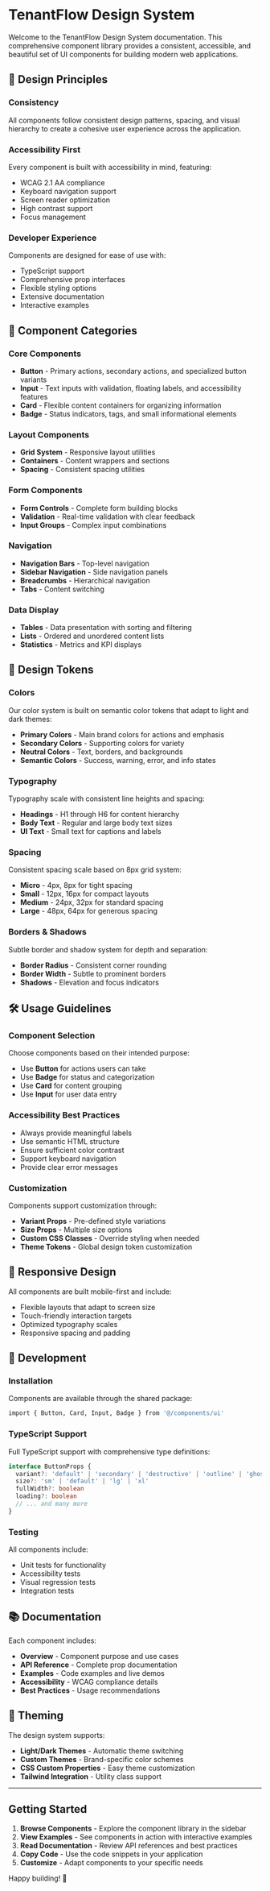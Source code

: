 
<Meta title="Design System/Overview" />

# TenantFlow Design System

Welcome to the TenantFlow Design System documentation. This comprehensive component library provides a consistent, accessible, and beautiful set of UI components for building modern web applications.

## 🎨 Design Principles

### Consistency
All components follow consistent design patterns, spacing, and visual hierarchy to create a cohesive user experience across the application.

### Accessibility First
Every component is built with accessibility in mind, featuring:
- WCAG 2.1 AA compliance
- Keyboard navigation support
- Screen reader optimization
- High contrast support
- Focus management

### Developer Experience
Components are designed for ease of use with:
- TypeScript support
- Comprehensive prop interfaces
- Flexible styling options
- Extensive documentation
- Interactive examples

## 🚀 Component Categories

### Core Components
- **Button** - Primary actions, secondary actions, and specialized button variants
- **Input** - Text inputs with validation, floating labels, and accessibility features
- **Card** - Flexible content containers for organizing information
- **Badge** - Status indicators, tags, and small informational elements

### Layout Components
- **Grid System** - Responsive layout utilities
- **Containers** - Content wrappers and sections
- **Spacing** - Consistent spacing utilities

### Form Components
- **Form Controls** - Complete form building blocks
- **Validation** - Real-time validation with clear feedback
- **Input Groups** - Complex input combinations

### Navigation
- **Navigation Bars** - Top-level navigation
- **Sidebar Navigation** - Side navigation panels
- **Breadcrumbs** - Hierarchical navigation
- **Tabs** - Content switching

### Data Display
- **Tables** - Data presentation with sorting and filtering
- **Lists** - Ordered and unordered content lists
- **Statistics** - Metrics and KPI displays

## 🎯 Design Tokens

### Colors
Our color system is built on semantic color tokens that adapt to light and dark themes:

- **Primary Colors** - Main brand colors for actions and emphasis
- **Secondary Colors** - Supporting colors for variety
- **Neutral Colors** - Text, borders, and backgrounds
- **Semantic Colors** - Success, warning, error, and info states

### Typography
Typography scale with consistent line heights and spacing:

- **Headings** - H1 through H6 for content hierarchy
- **Body Text** - Regular and large body text sizes  
- **UI Text** - Small text for captions and labels

### Spacing
Consistent spacing scale based on 8px grid system:

- **Micro** - 4px, 8px for tight spacing
- **Small** - 12px, 16px for compact layouts
- **Medium** - 24px, 32px for standard spacing
- **Large** - 48px, 64px for generous spacing

### Borders & Shadows
Subtle border and shadow system for depth and separation:

- **Border Radius** - Consistent corner rounding
- **Border Width** - Subtle to prominent borders
- **Shadows** - Elevation and focus indicators

## 🛠 Usage Guidelines

### Component Selection
Choose components based on their intended purpose:
- Use **Button** for actions users can take
- Use **Badge** for status and categorization
- Use **Card** for content grouping
- Use **Input** for user data entry

### Accessibility Best Practices
- Always provide meaningful labels
- Use semantic HTML structure
- Ensure sufficient color contrast
- Support keyboard navigation
- Provide clear error messages

### Customization
Components support customization through:
- **Variant Props** - Pre-defined style variations
- **Size Props** - Multiple size options
- **Custom CSS Classes** - Override styling when needed
- **Theme Tokens** - Global design token customization

## 📱 Responsive Design

All components are built mobile-first and include:
- Flexible layouts that adapt to screen size
- Touch-friendly interaction targets
- Optimized typography scales
- Responsive spacing and padding

## 🔧 Development

### Installation
Components are available through the shared package:
```bash
import { Button, Card, Input, Badge } from '@/components/ui'
```

### TypeScript Support
Full TypeScript support with comprehensive type definitions:
```typescript
interface ButtonProps {
  variant?: 'default' | 'secondary' | 'destructive' | 'outline' | 'ghost' | 'link' | 'cta'
  size?: 'sm' | 'default' | 'lg' | 'xl'
  fullWidth?: boolean
  loading?: boolean
  // ... and many more
}
```

### Testing
All components include:
- Unit tests for functionality
- Accessibility tests
- Visual regression tests
- Integration tests

## 📚 Documentation

Each component includes:
- **Overview** - Component purpose and use cases  
- **API Reference** - Complete prop documentation
- **Examples** - Code examples and live demos
- **Accessibility** - WCAG compliance details
- **Best Practices** - Usage recommendations

## 🎨 Theming

The design system supports:
- **Light/Dark Themes** - Automatic theme switching
- **Custom Themes** - Brand-specific color schemes
- **CSS Custom Properties** - Easy theme customization
- **Tailwind Integration** - Utility class support

---

## Getting Started

1. **Browse Components** - Explore the component library in the sidebar
2. **View Examples** - See components in action with interactive examples  
3. **Read Documentation** - Review API references and best practices
4. **Copy Code** - Use the code snippets in your application
5. **Customize** - Adapt components to your specific needs

Happy building! 🚀